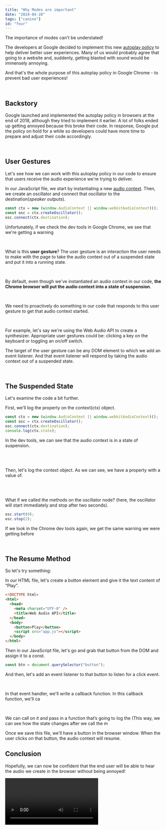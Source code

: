 ```yaml
---
title: "Why Modes are important"
date: "2024-04-28"
tags: ["canine"]
id: "four"
---
```


The importance of modes can't be understated!

The developers at Google decided to implement this new [autoplay policy](https://developer.chrome.com/blog/autoplay/) to help deliver better user experiences. Many of us would probably agree that going to a website and, suddenly, getting blasted with sound would be immensely annoying.

And that's the whole purpose of this autoplay policy in Google Chrome - to prevent bad user experiences!

<br />

## Backstory

Google launched and implemented the autoplay policy in browsers at the end of 2018, although they tried to implement it earlier. A lot of folks ended up getting annoyed because this broke their code. In response, Google put the policy on hold for a while so developers could have more time to prepare and adjust their code accordingly.

<br />

## User Gestures

Let's see how we can work with this autoplay policy in our code to ensure that users receive the audio experience we're trying to deliver.

In our JavaScript file, we start by instantiating a new [audio context](https://developer.mozilla.org/en-US/docs/Web/API/AudioContext). Then, we create an oscillator and connect that oscillator to the destination(_speaker outputs_).

```js
const ctx = new (window.AudioContext || window.webkitAudioContext)();
const osc = ctx.createOscillator();
osc.connect(ctx.destination);
```

Unfortunately, if we check the dev tools in Google Chrome, we see that we're getting a warning

<br />

What is this **user gesture**? The user gesture is an interaction the user needs to make with the page to take the audio context out of a suspended state and put it into a running state.

<br />

By default, even though we've instantiated an audio context in our code, **the Chrome browser will put the audio context into a state of suspension**.

<br />

We need to proactively do something in our code that responds to this user gesture to get that audio context started.

<br />

For example, let's say we're using the Web Audio API to create a synthesizer. Appropriate user gestures could be: clicking a key on the keyboard or toggling an on/off switch.

The target of the user gesture can be any DOM element to which we add an event listener. And that event listener will respond by taking the audio context out of a suspended state.

<br />

## The Suspended State

Let's examine the code a bit further.

First, we'll log the property on the context(ctx) object.

```js
const ctx = new (window.AudioContext || window.webkitAudioContext)();
const osc = ctx.createOscillator();
osc.connect(ctx.destination);
console.log(ctx.state);
```

In the dev tools, we can see that the audio context is in a state of suspension.

<br />
<br />

Then, let's log the context object.
As we can see, we have a property with a value of.

<br />
<br />

What if we called the methods on the oscillator node? (here, the oscillator will start immediately and stop after two seconds).

```js
osc.start(0);
osc.stop(2);
```

If we look in the Chrome dev tools again, we get the same warning we were getting before

<br />

## The Resume Method

So let's try something:

In our HTML file, let's create a button element and give it the text content of “Play”.

```html
<!DOCTYPE html>
<html>
  <head>
    <meta charset="UTF-8" />
    <title>Web Audio API</title>
  </head>
  <body>
    <button>Play</button>
    <script src="app.js"></script>
  </body>
</html>
```

Then in our JavaScript file, let's go and grab that button from the DOM and assign it to a const.

```js
const btn = document.querySelector("button");
```

And then, let's add an event listener to that button to listen for a click event.

<br />

In that event handler, we'll write a callback function. In this callback function, we'll ca

<br />

We can call on it and pass in a function that’s going to log the (This way, we can see how the state changes after we call the m

Once we save this file, we'll have a button in the browser window. When the user clicks on that button, the audio context will resume.

## Conclusion

Hopefully, we can now be confident that the end user will be able to hear the audio we create in the browser without being annoyed!

<Video id="sLXcuCrBL-M" />
